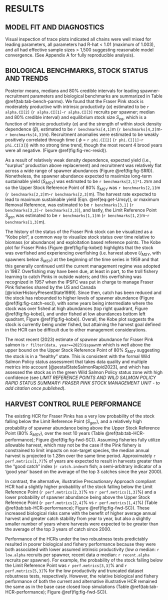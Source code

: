 # RESULTS  

## MODEL FIT AND DIAGNOSTICS  
Visual inspection of trace plots indicated all chains were well mixed for leading parameters, all parameters had R-hat < 1.01 (maximum of 1.003), and all had effective sample sizes > 1,500 suggesting reasonable model convergence. 
(See Appendix A for fully reproducible analysis).  

## BIOLOGICAL BENCHMARKS, STOCK STATUS AND TRENDS  

Posterior means, medians and 80% credible intervals for leading spawner-recruitment parameters and biological benchmarks are summarized in Table \@ref(tab:tab-bench-parms). 
We found that the Fraser Pink stock is moderately productive with intrinsic productivity ($\alpha$) estimated to be `r alpha.CI[2]` (`r alpha.CI[1]`-`r alpha.CI[3]` recruits per spawner; median and 80% credible interval) and equilibrium stock size $S_{eq}$, which is a function of intrinsic productivity ($\alpha$) and the strength of within stock density dependence ($\beta$), estimated to be `r benchmarks[4,1]`m (`r benchmarks[4,2]`m-`r benchmarks[4,3]`m). 
Recruitment anomalies were estimated to be weakly positively correlated through time ( $\phi$ = `r phi.CI[2]` (`r phi.CI[1]`-`r phi.CI[3]`)) with no strong time trend, though the most recent 4 brood years were all negative. (Figure \@ref(fig:fig-rec-resid)). 

As a result of relatively weak density dependence, expected yield (i.e., “surplus” production above replacement) and recruitment was relatively flat across a wide range of spawner abundances (Figure \@ref(fig:fig-SRR)).
Nonetheless, the spawner abundance expected to maximize long-term sustainable yield ($S_{MSY}$) was estimated to be `r benchmarks[2,1]*1.25`m and so the Upper Stock Reference Point of 80% $S_{MSY}$ was `r benchmarks[2,1]`m (`r benchmarks[2,2]`m-`r benchmarks[2,3]`m). The harvest rate expected to lead to maximum sustainable yield (Eqn. \@ref(eq:get-Umsy)), or maximum Removal Reference, was estimated to be `r benchmarks[3,1]` (`r benchmarks[3,2]`-`r benchmarks[3,3]`), and lastly, the Limit Reference Point $S_{gen}$ was estimated to be `r benchmarks[1,1]`m (`r benchmarks[1,2]`m-`r benchmarks[1,3]`m).  

The history of the status of the Fraser Pink stock can be visualized as a “Kobe plot”, a common way to visualize stock status over time relative to biomass (or abundance) and exploitation based reference points. 
The Kobe plot for Fraser Pinks (Figure \@ref(fig:fig-kobe)) highlights that the stock was overfished and experiencing overfishing (i.e. harvest above $U_{MSY}$, with spawners below $S_{MSY}$) at the beginning of the time series in 1959 and that this generally continued until the current management regime was adopted in 1987. 
Overfishing may have been due, at least in part, to the troll fishery learning to catch Pinks in outside waters; and this overfishing was recognized in 1957 when the IPSFC was put in charge to manage Fraser Pink fisheries shared by the US and Canada [@rickerHistoryPresentState1989]. 
Since then, catch has been reduced and the stock has rebounded to higher levels of spawner abundance (Figure \@ref(fig:fig-catch-esc)), with some years being intermediate where the stock was over fished at high abundances (top right quadrant, Figure \@ref(fig:fig-kobe)), and under fished at low abundances bottom left quadrant, Figure \@ref(fig:fig-kobe)). 
Overall, the Kobe plot suggests the stock is currently being under fished, but attaining the harvest goal defined in the HCR can be difficult due to other management considerations.  

The most recent (2023) estimate of spawner abundance for Fraser Pink salmon is `r filter(data, year==2023)$spawn`m which is well above the upper bound on the Upper Stock Reference Point of 80% $S_{MSY}$ suggesting the stock is in a “healthy” state. 
This is consistent with the formal Wild Salmon Policy status assessment that takes data quality and multiple metrics into account [@pestalStateSalmonRapid2023], and which has assessed the stock as in the green Wild Salmon Policy status zone with high confidence (see *LIMIT REFERENCE POINTS AND WILD SALMON POLICY RAPID STATUS SUMMARY: FRASER PINK STOCK MANAGEMENT UNIT - to add citation once published*).  

## HARVEST CONTROL RULE PERFORMANCE  

The existing HCR for Fraser Pinks has a very low probability of the stock falling below the Limit Reference Point ($S_{gen}$), and a relatively high probability of spawner abundance being above the Upper Stock Reference Point (80% $S_{MSY}$), over the next 10 years (Table \@ref(tab:tab-HCR-performance); Figure \@ref(fig:fig-fwd-SC)). 
Assuming fisheries fully utilize allowable harvest, which may not be the case if the Pink fishery is constrained to limit impacts on non-target species, the median annual harvest is projected to 1.28m over the same time period. 
Approximately `r perf.metrics[1,7]`% of years are expected to result in harvests greater than the "good catch" index (`r catch.index`m fish; a semi-arbitrary indicator of a ‘good year’ based on the average of the top 3 catches since the year 2000). 

In contrast, the alternative, illustrative Precautionary Approach compliant HCR had a slightly higher probability of the stock falling below the Limit Reference Point (`r perf.metrics[2,3]`% vs `r perf.metrics[1,3]`%) and a lower probability of spawner abundance being above the Upper Stock Reference Point (`r perf.metrics[2,4]`% vs `r perf.metrics[1,4]`%) (Table \@ref(tab:tab-HCR-performance); Figure \@ref(fig:fig-fwd-SC)). 
These increased biological risks came with the benefit of higher average annual harvest and greater catch stability from year to year, but also a slightly smaller number of years where harvests were expected to be greater than the average of the top 3 years of catch since 2000.

Performance of the HCRs under the two robustness tests predictably resulted in poorer biological and fishery performance because they were both associated with lower assumed intrinsic productivity (low $\alpha$ median: `r low.alpha` recruits per spawner, recent data $\alpha$ median: `r recent.alpha` recruits per spawner). 
For example, the probability of the stock falling below the Limit Reference Point was `r perf.metrics[3,3]`% and `r perf.metrics[5,3]`% for the low productivity and truncated dataset robustness tests, respectively. 
However, the relative biological and fishery performance of both the current and alternative illustrative HCR remained the same as in the base case closed loop simulations (Table \@ref(tab:tab-HCR-performance); Figure \@ref(fig:fig-fwd-SC)).  

